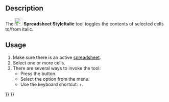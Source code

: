 <languages/>
<translate>

<!--T:6-->
{{Docnav
|[[Spreadsheet_StyleBold|Style Bold]]
|[[Spreadsheet_StyleUnderline|Style Underline]]
|[[Spreadsheet_Workbench|Spreadsheet]]
|IconL=Spreadsheet_StyleBold.svg
|IconR=Spreadsheet_StyleUnderline.svg
|IconC=Workbench_Spreadsheet.svg
}}

<!--T:1-->
{{GuiCommand
|Name=Spreadsheet StyleItalic
|MenuLocation=Spreadsheet → Styles → Italic text
|Workbenches=[[Spreadsheet_Workbench|Spreadsheet]]
|Shortcut={{KEY|Ctrl}}+{{KEY|I}}
|Version=0.17
}}

==Description== <!--T:2-->

<!--T:3-->
The [[File:Spreadsheet_StyleItalic.svg|24px]] '''Spreadsheet StyleItalic''' tool toggles the contents of selected cells to/from italic.

==Usage== <!--T:4-->

<!--T:5-->
# Make sure there is an active [[Spreadsheet_CreateSheet|spreadsheet]].
# Select one or more cells.
# There are several ways to invoke the tool:
#* Press the {{Button|[[File:Spreadsheet_StyleItalic.svg|16px]] [[Spreadsheet_StyleItalic|Italic text]]}} button.
#* Select the {{MenuCommand|Spreadsheet → Styles → [[File:Spreadsheet_StyleItalic.svg|16px]] Italic text}} option from the menu.
#* Use the keyboard shortcut: {{KEY|Ctrl}}+{{KEY|I}}. {{Version|1.1}}


<!--T:7-->
{{Docnav
|[[Spreadsheet_StyleBold|Style Bold]]
|[[Spreadsheet_StyleUnderline|Style Underline]]
|[[Spreadsheet_Workbench|Spreadsheet]]
|IconL=Spreadsheet_StyleBold.svg
|IconR=Spreadsheet_StyleUnderline.svg
|IconC=Workbench_Spreadsheet.svg
}}

</translate>
{{Spreadsheet_Tools_navi{{#translation:}}}}
{{Userdocnavi{{#translation:}}}}